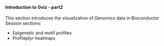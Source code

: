 <br>

#### **Introduction to Gviz - part2**

This section introduces the visualization of Genomics data in Bioconductor
Session sections:

* Epigenetic and motif profiles
* Profileplyr heatmaps
